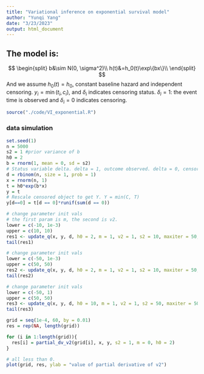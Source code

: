 ```yaml
---
title: "Variational inference on exponential survival model"
author: "Yunqi Yang"
date: "3/23/2023"
output: html_document
---
```


## The model is:
$$
\begin{split}
b&\sim N(0, \sigma^2)\\
h(t)&=h_0(t)\exp\{bx\}\\
\end{split}
$$
And we assume $h_0(t) =h_0$, constant baseline hazard and independent censoring. $y_i=\min(t_i,c_i)$, and $\delta_i$ indicates censoring status. $\delta_i=1$: the event time is observed and $\delta_i=0$ indicates censoring. 

```r
source("./code/VI_exponential.R")
```


### data simulation 
```r

set.seed(1)
n = 5000
s2 = 1 #prior variance of b
h0 = 2
b = rnorm(1, mean = 0, sd = s2)
# Status variable delta. delta = 1, outcome observed. delta = 0, censored. 
d = rbinom(n, size = 1, prob = 1)
x = rnorm(n, 1)
t = h0*exp(b*x)
y = t
# Rescale censored object to get Y. Y = min(C, T)
y[d==0] = t[d == 0]*runif(sum(d == 0))
```

```r
# change parameter init vals
# the first param is m, the second is v2.
lower = c(-10, 1e-3)
upper = c(10, 10)
res1 <- update_q(x, y, d, h0 = 2, m = 1, v2 = 1, s2 = 10, maxiter = 50, tol = 0.1, lower, upper)
tail(res1)
```

```r
# change parameter init vals
lower = c(-50, 1e-3)
upper = c(50, 50)
res2 <- update_q(x, y, d, h0 = 2, m = 1, v2 = 1, s2 = 10, maxiter = 50, tol = 0.1, lower, upper)
tail(res2)
```

```r
# change parameter init vals
lower = c(-50, 1)
upper = c(50, 50)
res3 <- update_q(x, y, d, h0 = 10, m = 1, v2 = 1, s2 = 50, maxiter = 50, tol = 0.1, lower, upper)
tail(res3)
```

```r
grid = seq(1e-4, 60, by = 0.01)
res = rep(NA, length(grid))

for (i in 1:length(grid)){
  res[i] = partial_dv_v2(grid[i], x, y, s2 = 1, m = 0, h0 = 2)
}
```

```r
# all less than 0. 
plot(grid, res, ylab = "value of partial derivative of v2")
```


